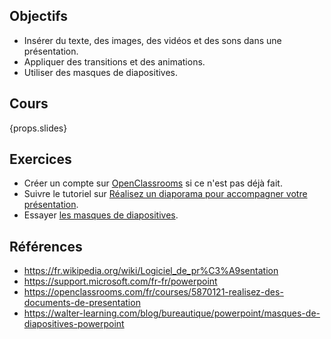 ## Objectifs

- Insérer du texte, des images, des vidéos et des sons dans une présentation.
- Appliquer des transitions et des animations.
- Utiliser des masques de diapositives.

## Cours

{props.slides}

## Exercices

- Créer un compte sur [OpenClassrooms](https://openclassrooms.com/fr/) si ce n'est pas déjà fait.
- Suivre le tutoriel sur [Réalisez un diaporama pour accompagner votre présentation](https://openclassrooms.com/fr/courses/5870121-realisez-un-diaporama-pour-accompagner-votre-presentation).
- Essayer [les masques de diapositives](https://walter-learning.com/blog/bureautique/powerpoint/masques-de-diapositives-powerpoint).

## Références

- https://fr.wikipedia.org/wiki/Logiciel_de_pr%C3%A9sentation
- https://support.microsoft.com/fr-fr/powerpoint
- https://openclassrooms.com/fr/courses/5870121-realisez-des-documents-de-presentation
- https://walter-learning.com/blog/bureautique/powerpoint/masques-de-diapositives-powerpoint
